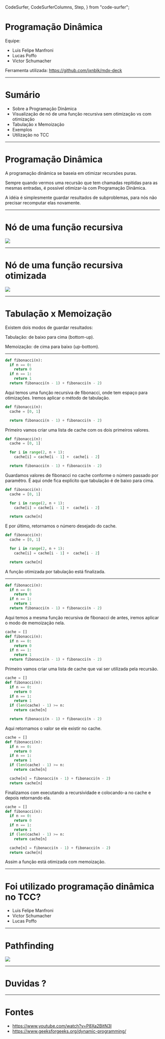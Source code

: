   CodeSurfer,
  CodeSurferColumns,
  Step,
} from "code-surfer";


# Programação Dinâmica

Equipe:
  - Luis Felipe Manfroni
  - Lucas Poffo
  - Victor Schumacher

Ferramenta utilizada: https://github.com/jxnblk/mdx-deck

---

# Sumário

- Sobre a Programação Dinâmica
- Visualização de nó de uma função recursiva sem otimização vs com otimização
- Tabulação x Memoização
- Exemplos
- Utilização no TCC

---

# Programação Dinâmica

<div style={{ padding: '48px' }}>
A programação dinâmica se baseia em otimizar recursões puras.

Sempre quando vermos uma recursão que tem chamadas repitidas para as mesmas entradas, é possível otimizar-la com Programação Dinâmica.

A idéia é simplesmente guardar resultados de subproblemas, para nós não precisar recomputar elas novamente.
</div>

---


# Nó de uma função recursiva

<img src={recursiveImg} />

---


# Nó de uma função recursiva otimizada

<img src={recursiveOptImg} />

---

# Tabulação x Memoização

<div style={{ padding: '48px' }}>
  Existem dois modos de guardar resultados:

  Tabulação: de baixo para cima (bottom-up).

  Memoização: de cima para baixo (up-bottom).
</div>

---

<CodeSurferColumns>

<Step title="Exemplo Tabulação">

```py
def fibonacci(n):
  if n == 0:
    return 0
  if n == 1:
    return 1
  return fibonacci(n - 1) + fibonacci(n - 2)
```

Aqui temos uma função recursiva de fibonacci, onde tem espaço para otimizações. Iremos aplicar o método de tabulação.

</Step>

<Step title="Exemplo Tabulação">

```py
def fibonacci(n):
  cache = [0, 1]

  return fibonacci(n - 1) + fibonacci(n - 2)
```

Primeiro vamos criar uma lista de cache com os dois primeiros valores.

</Step>

<Step title="Exemplo Tabulação">

```py
def fibonacci(n):
  cache = [0, 1]

  for i in range(2, n + 1):
    cache[i] = cache[i - 1] +  cache[i - 2]

  return fibonacci(n - 1) + fibonacci(n - 2)
```

Guardamos valores de fibonacci no cache conforme o número passado por paramêtro.
É aqui onde fica explícito que tabulação é de baixo para cima.

</Step>

<Step title="Exemplo Tabulação">

```py
def fibonacci(n):
  cache = [0, 1]

  for i in range(2, n + 1):
    cache[i] = cache[i - 1] +  cache[i - 2]

  return cache[n]
```

E por último, retornamos o número desejado do cache.

</Step>

<Step title="Exemplo Tabulação">

```py
def fibonacci(n):
  cache = [0, 1]

  for i in range(2, n + 1):
    cache[i] = cache[i - 1] +  cache[i - 2]

  return cache[n]
```

A função otimizada por tabulação está finalizada.

</Step>

</CodeSurferColumns>

---

<CodeSurferColumns>

<Step title="Exemplo Memoização">

```py
def fibonacci(n):
  if n == 0:
    return 0
  if n == 1:
    return 1
  return fibonacci(n - 1) + fibonacci(n - 2)
```

Aqui temos a mesma função recursiva de fibonacci de antes, iremos aplicar o modo de memoização nela.

</Step>

<Step title="Exemplo Memoização">

```py
cache = []
def fibonacci(n):
  if n == 0:
    return 0
  if n == 1:
    return 1
  return fibonacci(n - 1) + fibonacci(n - 2)
```

Primeiro vamos criar uma lista de cache que vai ser utilizada pela recursão.

</Step>

<Step title="Exemplo Memoização">

```py
cache = []
def fibonacci(n):
  if n == 0:
    return 0
  if n == 1:
    return 1
  if (len(cache) - 1) >= n:
    return cache[n]

  return fibonacci(n - 1) + fibonacci(n - 2)
```

Aqui retornamos o valor se ele existir no cache.

</Step>

<Step title="Exemplo Memoização">

```py
cache = []
def fibonacci(n):
  if n == 0:
    return 0
  if n == 1:
    return 1
  if (len(cache) - 1) >= n:
    return cache[n]

  cache[n] = fibonacci(n - 1) + fibonacci(n - 2)
  return cache[n]
```

Finalizamos com executando a recursividade e colocando-a no cache e depois retornando ela.

</Step>

<Step title="Exemplo Memoização">

```py
cache = []
def fibonacci(n):
  if n == 0:
    return 0
  if n == 1:
    return 1
  if (len(cache) - 1) >= n:
    return cache[n]

  cache[n] = fibonacci(n - 1) + fibonacci(n - 2)
  return cache[n]
```

Assim a função está otimizada com memoização.

</Step>

</CodeSurferColumns>

---

# Foi utilizado programação dinâmica no TCC?

- Luis Felipe Manfroni
- Victor Schumacher
- Lucas Poffo

---


# Pathfinding

<img src={pathFinding} />

---

# Duvidas ?

---

# Fontes

- https://www.youtube.com/watch?v=P8Xa2BitN3I
- https://www.geeksforgeeks.org/dynamic-programming/